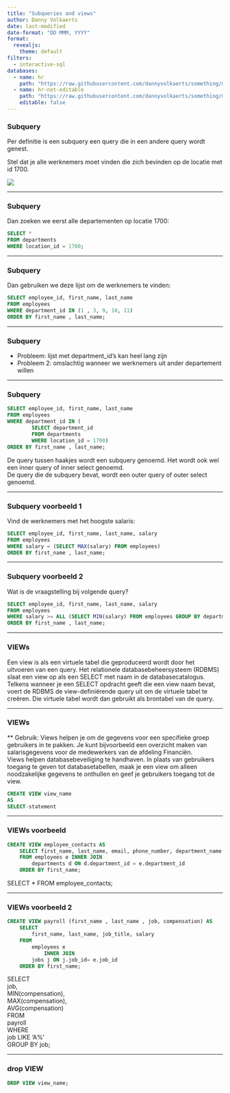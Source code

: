 ```yaml
---
title: "Subqueries and views"
author: Danny Volkaerts
date: last-modified
date-format: "DD MMM, YYYY" 
format:
  revealjs: 
    theme: default
filters:
  - interactive-sql
databases:
  - name: hr
    path: "https://raw.githubusercontent.com/dannyvolkaerts/something/main/hr.sql"
  - name: hr-not-editable
    path: "https://raw.githubusercontent.com/dannyvolkaerts/something/main/hr.sql"
    editable: false
---
```


### Subquery

Per definitie is een subquery een query die in een andere query wordt genest.\

Stel dat je alle werknemers moet vinden die zich bevinden op de locatie met id 1700.

![](sql_course_images/subqueries_ex1.png){#fig-erd-hr}

---

### Subquery

Dan zoeken we eerst alle departementen op locatie 1700:

``` .sql
SELECT *
FROM departments
WHERE location_id = 1700;
```

------------------------------------------------------------------------

### Subquery 

Dan gebruiken we deze lijst om de werknemers te vinden:

``` .sql
SELECT employee_id, first_name, last_name
FROM employees
WHERE department_id IN (1 , 3, 9, 10, 11)
ORDER BY first_name , last_name;
```

------------------------------------------------------------------------

### Subquery 

* Probleem: lijst met department_id's kan heel lang zijn\
* Probleem 2: omslachtig wanneer we werknemers uit ander departement willen 

---

### Subquery

``` .sql
SELECT employee_id, first_name, last_name
FROM employees
WHERE department_id IN (
        SELECT department_id
        FROM departments
        WHERE location_id = 1700)
ORDER BY first_name , last_name;
```

:::{.notes}
De query tussen haakjes wordt een subquery genoemd. Het wordt ook wel een inner query of inner select genoemd.\
De query die de subquery bevat, wordt een outer query of outer select genoemd.
:::

------------------------------------------------------------------------

### Subquery voorbeeld 1

Vind de werknemers met het hoogste salaris:

``` sql
SELECT employee_id, first_name, last_name, salary
FROM employees
WHERE salary = (SELECT MAX(salary) FROM employees)
ORDER BY first_name , last_name;
```

------------------------------------------------------------------------

### Subquery voorbeeld 2

Wat is de vraagstelling bij volgende query?

``` .sql
SELECT employee_id, first_name, last_name, salary
FROM employees
WHERE salary >= ALL (SELECT MIN(salary) FROM employees GROUP BY department_id)
ORDER BY first_name , last_name;
```

::: notes

:::

------------------------------------------------------------------------

### VIEWs

Een view is als een virtuele tabel die geproduceerd wordt door het uitvoeren van een query. Het relationele databasebeheersysteem (RDBMS) slaat een view op als een SELECT met naam in de databasecatalogus.\
Telkens wanneer je een SELECT opdracht geeft die een view naam bevat, voert de RDBMS de view-definiërende query uit om de virtuele tabel te creëren. Die virtuele tabel wordt dan gebruikt als brontabel van de query.



------------------------------------------------------------------------

### VIEWs

** Gebruik: Views helpen je om de gegevens voor een specifieke groep gebruikers in te pakken. Je kunt bijvoorbeeld een overzicht maken van salarisgegevens voor de medewerkers van de afdeling Financiën.\
Views helpen databasebeveiliging te handhaven. In plaats van gebruikers toegang te geven tot databasetabellen, maak je een view om alleen noodzakelijke gegevens te onthullen en geef je gebruikers toegang tot de view.

```.sql
CREATE VIEW view_name 
AS
SELECT-statement
```

---

### VIEWs voorbeeld

``` .sql
CREATE VIEW employee_contacts AS
    SELECT first_name, last_name, email, phone_number, department_name
    FROM employees e INNER JOIN
        departments d ON d.department_id = e.department_id
    ORDER BY first_name;
```

:::{.notes}
SELECT 
    *
FROM
    employee_contacts;
:::


------------------------------------------------------------------------

### VIEWs voorbeeld 2

``` .sql
CREATE VIEW payroll (first_name , last_name , job, compensation) AS
    SELECT 
        first_name, last_name, job_title, salary
    FROM
        employees e
            INNER JOIN
        jobs j ON j.job_id= e.job_id
    ORDER BY first_name;
```

:::{.notes}
SELECT \
    job, \
    MIN(compensation), \
    MAX(compensation), \
    AVG(compensation)\
FROM\
    payroll\
WHERE\
    job LIKE 'A%'\
GROUP BY job;\
:::


--------

### drop VIEW

``` sql
DROP VIEW view_name;
```

